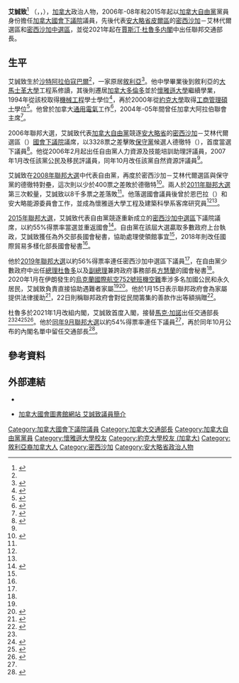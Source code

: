 {{noteTA
|G1=地名
|G2=Canada
|1=zh-cn:特鲁多; zh-hk:杜魯多; zh-tw:杜魯道
}}
{{Infobox officeholder
|honorific-prefix = 
|name             = 艾誠致
|native_name      = {{lang|ar|عمر الغبرا}}<br>{{lang|en|Omar Alghabra}} 
|honorific-suffix = {{post-nominals|country=CAN|PC|MP|size=100%}}
|image            = Canada bilateral at COP 26 (51671787786) (cropped).jpg
|caption          = 2021年的艾誠致
|office1          = [[加拿大交通部|加拿大交通部長]]
|primeminister1   = [[賈斯汀·杜魯多|賈斯汀·杜魯多]]
|term_start1      = 2021年1月12日
|term_end1        = 
|predecessor1     = [[馬克·加諾|馬克·加諾]]
|successor1       = 
|office2          = [[加拿大國會下議院|加拿大國會下議院]]議員
|constituency2    = [[密西沙加中選區|密西沙加中]]
|term_start2      = 2015年10月19日
|term_end2        = 
|predecessor2     = （新成立選區）
|successor2       = 
|constituency3    = 密西沙加－艾林代爾
|term_start3      = 2006年1月23日
|term_end3        = 2008年10月13日
|predecessor3     = {{lang|en|Carolyn Parrish}}
|successor3       = {{lang|en|Bob Dechert}}
|birth_name       = 
|birth_date       = {{Birth date and age|1969|10|24}}<ref name="Parlinfo">{{cite web | url=https://lop.parl.ca/sites/ParlInfo/default/en_CA/People/Profile?personId=8947 | publisher=[[加拿大國會|加拿大國會]]圖書館 | title=Profile - Alghabra, Omar | accessdate=2021-01-20 }}</ref>
|birth_place      = [[沙特阿拉伯|沙特阿拉伯]][[寇巴爾|寇巴爾]]
|death_date       = 
|death_place      = 
|party            = [[加拿大自由黨|加拿大自由黨]]
|otherparty       = 
|alma_mater       = [[懷雅遜大學|懷雅遜大學]]<small>（B.Eng.，1994年）</small><br />[[約克大學_(加拿大)|約克大學]]<small>（MBA，2000年）</small>
|spouse           = 
|children         = 
|residence        = 
|occupation       = 
|website          = {{URL|http://omaralghabra.ca/}}
}}
'''艾誠致'''<ref name="明報150812">{{cite news|url=http://www.mingpaocanada.com/tor/htm/News/20150812/tbb1.htm?m=0|title=自由黨14候選人齊集拉華裔票 7非華裔候選人全添中文名|work=《明報》加東版|date=2015-08-12|accessdate=2021-01-20}}</ref> {{post-nominals|country=CAN|PC|MP}}（{{lang-ar|عمر الغبرا}}，{{lang-en|Omar Alghabra}}，{{bd|1969年|10月24日|}}），[[加拿大|加拿大]]政治人物，2006年-08年和2015年起以[[加拿大自由黨|加拿大自由黨]]黨員身份擔任[[加拿大國會下議院|加拿大國會下議院]]議員，先後代表[[安大略省|安大略省]][[皮爾區|皮爾區]]的[[密西沙加|密西沙加]]－艾林代爾選區和[[密西沙加中選區|密西沙加中選區]]，並從2021年起在[[賈斯汀·杜魯多内閣|賈斯汀·杜魯多内閣]]中出任聯邦交通部長。

==生平==
艾誠致生於[[沙特阿拉伯|沙特阿拉伯]][[寇巴爾|寇巴爾]]<ref name="Parlinfo"/>，一家原居[[敘利亞|敘利亞]]<ref name="Macleans210112">{{cite news|title=Omar Alghabra's path to federal cabinet|url=https://www.macleans.ca/politics/ottawa/omar-alghabras-path-to-federal-cabinet/|publisher=《[[麥克林|麥克林]]》|first=Marie-Danielle|last=Smith|date=2021-01-12|accessdate=2021-01-20}}</ref>。他中學畢業後到敘利亞的[[大馬士革大學|大馬士革大學]]工程系修讀，其後則遷居[[加拿大|加拿大]][[多倫多|多倫多]]並於[[懷雅遜大學|懷雅遜大學]]繼續學業，1994年從該校取得[[機械工程|機械工程]]學士學位<ref>{{cite news|title=Mississauga–Erindale|url=https://www.cbc.ca/news/canada/mississauga-erindale-1.939633|publisher=CBC News|date=2010-09-22|accessdate=2021-01-20}}</ref>，再於2000年從[[約克大學_(加拿大)|約克大學]]取得[[工商管理碩士|工商管理碩士]]學位<ref>{{cite web | url=https://www.yorku.ca/alumniandfriends/2015/11/seventeen-with-connections-to-york-u-are-elected-to-the-parliament-of-canada/ | publisher=[[約克大學_(加拿大)|約克大學]] | title=Seventeen with connections to York U are elected to the Parliament of Canada | date=2015-11-16|accessdate=2021-01-20 }}</ref>。他曾於加拿大[[通用電氣|通用電氣]]工作<ref name="PMO">{{cite web|title = The Honourable Omar Alghabra |url = https://pm.gc.ca/en/cabinet/honourable-omar-alghabra |publisher = [[加拿大總理|加拿大總理]]辦公室 |accessdate = 2021-01-20 }}</ref>，2004年-05年間曾任加拿大阿拉伯聯會主席<ref>{{cite news|url=http://www.mingpaocanada.com/van/htm/News/20210116/vaa6_r.htm|title=布朗謝影射新運輸部長 總理批恐助長仇恨言論|work=《明報》加西網|date=2021-01-16|accessdate=2021-01-20}}</ref>。

2006年聯邦大選，艾誠致代表[[加拿大自由黨|加拿大自由黨]]競逐[[安大略省|安大略省]]的[[密西沙加|密西沙加]]－艾林代爾選區（{{lang|en|Mississauga—Erindale}}）[[加拿大國會下議院|國會下議院]]議席，以3328票之差擊敗[[加拿大保守黨|保守黨]]候選人德徹特（{{lang|en|Bob Dechert}}），首度當選下議員<ref name="2006 results">{{cite news|date=January 24, 2006|title=Election results...riding by riding|page=A16|newspaper=The Globe and Mail}}</ref>。他從2006年2月起出任自由黨人力資源及技能培訓助理評議員，2007年1月改任該黨公民及移民評議員，同年10月改任該黨自然資源評議員<ref name="Parlinfo"/>。

艾誠致在[[2008年加拿大聯邦大選|2008年聯邦大選]]中代表自由黨，再度於密西沙加－艾林代爾選區與保守黨的德徹特對壘，這次則以少於400票之差敗於德徹特<ref name="Parlinfo2">{{cite web | url=https://lop.parl.ca/sites/ParlInfo/default/en_CA/ElectionsRidings/Ridings/Profile?OrganizationId=5391 | publisher=[[加拿大國會|加拿大國會]]圖書館 | title=Mississauga--Erindale, Ontario (2004-05-23 - 2015-08-01) | accessdate=2021-01-20 }}</ref>。兩人於[[2011年加拿大聯邦大選|2011年聯邦大選]]第三次較量，艾誠致以8千多票之差落敗<ref name="Parlinfo2"/>。他落選國會議員後曾於恩巴拉（{{lang|en|Enbala Power}}）和安大略能源委員會工作，並成為懷雅遜大學工程及建築科學系客席研究員<ref name="Macleans210112"/><ref name="PMO"/>。

[[2015年加拿大聯邦大選|2015年聯邦大選]]，艾誠致代表自由黨競逐重新成立的[[密西沙加中選區|密西沙加中選區]]下議院議席，以約55%得票率當選並重返國會<ref name="Parlinfo3">{{cite web | url=https://lop.parl.ca/sites/ParlInfo/default/en_CA/ElectionsRidings/Ridings/Profile?OrganizationId=11595 | publisher=[[加拿大國會|加拿大國會]]圖書館 | title=Mississauga Centre, Ontario (2015-08-02 - ) | accessdate=2021-01-21 }}</ref>。自由黨在該屆大選贏取多數政府上台執政，艾誠致獲任為外交部長國會秘書，協助處理使領館事宜<ref name="Macleans210112"/>，2018年則改任國際貿易多樣化部長國會秘書<ref name="Parlinfo"/>。

他於[[2019年加拿大聯邦大選|2019年聯邦大選]]以約56%得票率連任密西沙加中選區下議員<ref name="Parlinfo3"/>，在自由黨少數政府中出任[[加拿大總理|總理]][[賈斯汀·杜魯多|杜魯多]]以及[[加拿大副總理|副總理]]兼跨政府事務部長[[方慧蘭|方慧蘭]]的國會秘書<ref name="Parlinfo"/>。2020年1月在伊朗發生的[[烏克蘭國際航空752號班機空難|烏克蘭國際航空752號班機空難]]牽涉多名加國公民和永久居民，艾誠致負責直接協助遇難者家屬<ref name="Macleans210112"/><ref>{{cite news|url=https://www.mingpaocanada.com/tor/htm/News/20200116/tdd1_r.htm|title=運輸部長表明政府首務 為墜機死者家屬爭賠償|work=《明報》加東網|date=2020-01-16|accessdate=2021-01-21}}</ref>。他於1月15日表示聯邦政府會為家屬提供法律援助<ref>{{cite news|title=Garneau says compensation for Flight PS752 victims' families is a 'priority'|url=https://www.cbc.ca/news/politics/flight-ps752-garneau-update-iran-1.5424649|publisher=CBC News|date=2020-01-15|accessdate=2021-01-21}}</ref>，22日則稱聯邦政府會對從民間籌集的善款作出等額捐贈<ref>{{cite news|title=Ottawa pledges to match funds raised for families of Iran plane crash victims|url=https://edmonton.citynews.ca/2020/01/22/ottawa-pledges-to-match-funds-raised-for-families-of-iran-plane-crash-victims/|publisher=The Canadian Press|via=CityNews Edmonton|date=2020-01-22|accessdate=2021-01-21}}</ref>。

杜魯多於2021年1月改組内閣，艾誠致首度入閣，接替[[馬克·加諾|馬克·加諾]]出任交通部長<ref name="Parlinfo"/><ref>{{cite news |title=杜魯多小規模改組內閣 否認為提前大選作準備 |url=http://www.mingpaocanada.com/tor/htm/News/20210113/tda1_r.htm |publisher=《明報》加東網 |date=2021-01-13|accessdate=2021-01-19}}</ref><ref>{{cite news |title=杜魯多改組內閣 變動3部長職位 |url=https://www.singtao.ca/4714571/2021-01-12/news-%E6%9D%9C%E9%AD%AF%E5%A4%9A%E6%94%B9%E7%B5%84%E5%85%A7%E9%96%A3+%E8%AE%8A%E5%8B%953%E9%83%A8%E9%95%B7%E8%81%B7%E4%BD%8D/?variant=zh-hk |publisher=《星島日報》加東版 |date=2021-01-12|accessdate=2021-01-19}}</ref><ref>{{Cite news|date=11 January 2021|title=Trudeau to shuffle ministers as Navdeep Bains leaves cabinet|work=CBC News|url=https://www.cbc.ca/news/politics/trudeau-cabinet-shuffle-small-1.5869541|access-date=12 January 2021}}</ref>。他於[[2021年加拿大聯邦大選|同年9月聯邦大選]]以約54%得票率連任下議員<ref name="Parlinfo3"/>，再於同年10月公布的內閣名單中留任交通部長<ref>{{cite news|url=https://www.singtao.ca/5317126/2021-10-26/news-%E6%96%B0%E5%85%A7%E9%96%A3%E5%90%8D%E5%96%AE%E5%87%BA%E7%88%90+%E9%98%BF%E5%8D%97%E5%BE%B7%E5%87%BA%E4%BB%BB%E5%9C%8B%E9%98%B2%E9%83%A8%E9%95%B7+%E5%8E%9F%E5%A4%96%E4%BA%A4%E9%83%A8%E9%95%B7%E5%98%89%E8%AB%BE%E8%A2%AB%E6%92%A4%E6%8F%9B/?variant=zh-hk|title=新內閣名單出爐 阿南德出任國防部長 原外交部長嘉諾被撤換|work=《星島日報》加東版|date=2021-10-26|accessdate=2021-11-05}}</ref>。

==參考資料==
{{reflist}}

==外部連結==
{{commonscat|Omar Alghabra}}
*{{official site|http://omaralghabra.ca/}}
*{{en}}[https://lop.parl.ca/sites/ParlInfo/default/en_CA/People/Profile?personId=8947 加拿大國會圖書館網站 艾誠致議員簡介] 

{{DEFAULTSORT:Alghabra, Omar}}
[[Category:加拿大國會下議院議員|Category:加拿大國會下議院議員]]
[[Category:加拿大交通部長|Category:加拿大交通部長]]
[[Category:加拿大自由黨黨員|Category:加拿大自由黨黨員]]
[[Category:懷雅遜大學校友|Category:懷雅遜大學校友]]
[[Category:約克大學校友_(加拿大)|Category:約克大學校友 (加拿大)]]
[[Category:敘利亞裔加拿大人|Category:敘利亞裔加拿大人]]
[[Category:密西沙加|Category:密西沙加]]
[[Category:安大略省政治人物|Category:安大略省政治人物]]